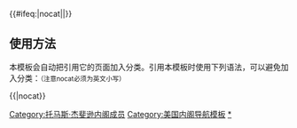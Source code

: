 {{Navbox
|name = Thomas Jefferson cabinet
|title = [[美国总统]][[托马斯·杰斐逊]][[美国总统内阁列表|内阁]]（1801年-1809年）|image = [[File:Official Presidential portrait of Thomas Jefferson (by Rembrandt Peale, 1800)(cropped).jpg|100px|托马斯·杰斐逊，第三任美国总统。]]

|group1 =[[美国副总统|副总统]]
|list1=[[阿龙·伯尔]]（1801年-1805年）- [[乔治·克林顿]]（1805年-1809年）

|group2=[[美国国务卿|国务卿]]
|list2=[[詹姆斯·麦迪逊]]（1801年-1809年）

|group3=[[美国财政部长|财政部长]]
|list3=[[塞缪尔·德克斯特]]（1801年）- [[艾伯特·加勒廷]]（1801年-1809年）

|group4=[[美国战争部长|战争部长]]
|list4=[[亨利·迪尔伯恩]]（1801年-1809年）

|group5=[[美国司法部长|司法部长]]
|list5=[[老利瓦伊·林肯]]（1801年-1804年）- [[约翰·布雷肯里奇]]（1805年-1806年）- [[西泽·A·罗德尼]]（1807年-1809年）

|group6=[[美国海军部长|海军部长]]
|list6=[[本杰明·斯托德特]]（1801年）- [[罗伯特·史密斯]]（1801年-1809年）
}}<includeonly>{{#ifeq:{{{1}}}|nocat||[[Category:托马斯·杰斐逊内阁成员]]}}</includeonly><noinclude>

== 使用方法 ==
本模板会自动把引用它的页面加入分类。引用本模板时使用下列语法，可以避免加入分类：<small>（注意nocat必须为英文小写）</small>
 
<nowiki>{{</nowiki>{{PAGENAME}}<nowiki>|nocat}}</nowiki>

[[Category:美国内阁导航模板]]
[[Category:托马斯·杰斐逊内阁成员|*]]
</noinclude>